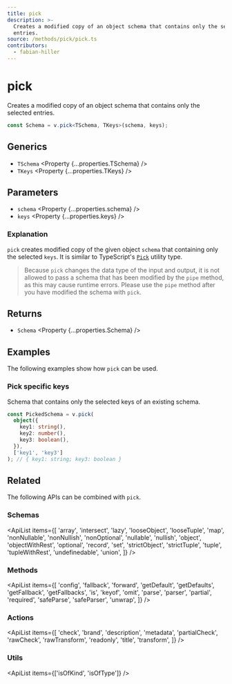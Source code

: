 ```yaml
---
title: pick
description: >-
  Creates a modified copy of an object schema that contains only the selected
  entries.
source: /methods/pick/pick.ts
contributors:
  - fabian-hiller
---
```



# pick

Creates a modified copy of an object schema that contains only the selected entries.

```ts
const Schema = v.pick<TSchema, TKeys>(schema, keys);
```

## Generics

- `TSchema` <Property {...properties.TSchema} />
- `TKeys` <Property {...properties.TKeys} />

## Parameters

- `schema` <Property {...properties.schema} />
- `keys` <Property {...properties.keys} />

### Explanation

`pick` creates modified copy of the given object `schema` that containing only the selected `keys`. It is similar to TypeScript's [`Pick`](https://www.typescriptlang.org/docs/handbook/utility-types.html#picktype-keys) utility type.

> Because `pick` changes the data type of the input and output, it is not allowed to pass a schema that has been modified by the <Link href='../pipe/'>`pipe`</Link> method, as this may cause runtime errors. Please use the <Link href='../pipe/'>`pipe`</Link> method after you have modified the schema with `pick`.

## Returns

- `Schema` <Property {...properties.Schema} />

## Examples

The following examples show how `pick` can be used.

### Pick specific keys

Schema that contains only the selected keys of an existing schema.

```ts
const PickedSchema = v.pick(
  object({
    key1: string(),
    key2: number(),
    key3: boolean(),
  }),
  ['key1', 'key3']
); // { key1: string; key3: boolean }
```

## Related

The following APIs can be combined with `pick`.

### Schemas

<ApiList
  items={[
    'array',
    'intersect',
    'lazy',
    'looseObject',
    'looseTuple',
    'map',
    'nonNullable',
    'nonNullish',
    'nonOptional',
    'nullable',
    'nullish',
    'object',
    'objectWithRest',
    'optional',
    'record',
    'set',
    'strictObject',
    'strictTuple',
    'tuple',
    'tupleWithRest',
    'undefinedable',
    'union',
  ]}
/>

### Methods

<ApiList
  items={[
    'config',
    'fallback',
    'forward',
    'getDefault',
    'getDefaults',
    'getFallback',
    'getFallbacks',
    'is',
    'keyof',
    'omit',
    'parse',
    'parser',
    'partial',
    'required',
    'safeParse',
    'safeParser',
    'unwrap',
  ]}
/>

### Actions

<ApiList
  items={[
    'check',
    'brand',
    'description',
    'metadata',
    'partialCheck',
    'rawCheck',
    'rawTransform',
    'readonly',
    'title',
    'transform',
  ]}
/>

### Utils

<ApiList items={['isOfKind', 'isOfType']} />
